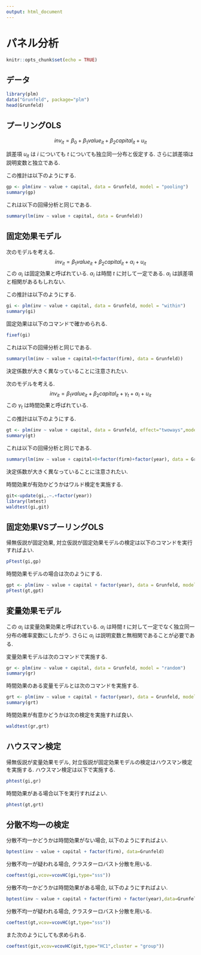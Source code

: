 ```yaml
---
output: html_document
---
```

# パネル分析
```r
knitr::opts_chunk$set(echo = TRUE)
```

## データ
```r
library(plm)
data("Grunfeld", package="plm")
head(Grunfeld)
```


## プーリングOLS
$$
inv_{it} = \beta_0 + \beta_1 value_{it} + \beta_2 capital_{it} + u_{it}
$$

誤差項 $u_{it}$ は $i$ についても $t$ についても独立同一分布と仮定する.
さらに誤差項は説明変数と独立である.

この推計は以下のようにする.
```r
gp <- plm(inv ~ value + capital, data = Grunfeld, model = "pooling")
summary(gp)
```

これは以下の回帰分析と同じである.
```r
summary(lm(inv ~ value + capital, data = Grunfeld))
```

## 固定効果モデル
次のモデルを考える.
$$
inv_{it} = \beta_1 value_{it} + \beta_2 capital_{it} +\alpha_i + u_{it}
$$
この $\alpha_i$ は固定効果と呼ばれている.
$\alpha_i$ は時間 $t$ に対して一定である.
$\alpha_i$ は誤差項と相関があるもしれない.

この推計は以下のようにする.
```r
gi <- plm(inv ~ value + capital, data = Grunfeld, model = "within")
summary(gi)
```

固定効果は以下のコマンドで確かめられる.
```r
fixef(gi)
```

これは以下の回帰分析と同じである.
```r
summary(lm(inv ~ value + capital+0+factor(firm), data = Grunfeld))
```
決定係数が大きく異なっていることに注意されたい.

次のモデルを考える.
$$
inv_{it} = \beta_1 value_{it} + \beta_2 capital_{it}+ \gamma_t +\alpha_i + u_{it}
$$
この $\gamma_t$ は時間効果と呼ばれている.

この推計は以下のようにする.
```r
gt <- plm(inv ~ value + capital, data = Grunfeld, effect="twoways",model = "within")
summary(gt)
```

これは以下の回帰分析と同じである.
```r
summary(lm(inv ~ value + capital+0+factor(firm)+factor(year), data = Grunfeld))
```
決定係数が大きく異なっていることに注意されたい.

時間効果が有効かどうかはワルド検定を実施する.
```r
git<-update(gi,.~.+factor(year))
library(lmtest)
waldtest(gi,git)
```


## 固定効果VSプーリングOLS
帰無仮説が固定効果, 対立仮説が固定効果モデルの検定は以下のコマンドを実行すればよい.
```r
pFtest(gi,gp)
```

時間効果モデルの場合は次のようにする.
```r
gpt <- plm(inv ~ value + capital + factor(year), data = Grunfeld, model = "pooling")
pFtest(gt,gpt)
```

## 変量効果モデル
この $\alpha_i$ は変量効果効果と呼ばれている.
$\alpha_i$ は時間 $t$ に対して一定でなく独立同一分布の確率変数にしたがう.
さらに $\alpha_i$ は説明変数と無相関であることが必要である.

変量効果モデルは次のコマンドで実施する.
```r
gr <- plm(inv ~ value + capital, data = Grunfeld, model = "random")
summary(gr)
```

時間効果のある変量モデルとは次のコマンドを実施する.
```r
grt <- plm(inv ~ value + capital + factor(year), data = Grunfeld, model = "random")
summary(grt)
```

時間効果が有意かどうかは次の検定を実施すれば良い.
```r
waldtest(gr,grt)
```

## ハウスマン検定
帰無仮説が変量効果モデル, 対立仮説が固定効果モデルの検定はハウスマン検定を実施する.
ハウスマン検定は以下で実施する.
```r
phtest(gi,gr)
```

時間効果がある場合以下を実行すればよい.
```r
phtest(gt,grt)
```

## 分散不均一の検定
分散不均一かどうかは時間効果がない場合, 以下のようにすればよい.
```r
bptest(inv ~ value + capital + factor(firm), data=Grunfeld)
```

分散不均一が疑われる場合, クラスターロバスト分散を用いる.
```r
coeftest(gi,vcov=vcovHC(gi,type="sss"))
```

分散不均一かどうかは時間効果がある場合, 以下のようにすればよい.
```r
bptest(inv ~ value + capital + factor(firm) + factor(year),data=Grunfeld)
```

分散不均一が疑われる場合, クラスターロバスト分散を用いる.
```r
coeftest(gt,vcov=vcovHC(gt,type="sss"))
```

また次のようにしても求められる.
```r
coeftest(git,vcov=vcovHC(git,type="HC1",cluster = "group"))
```




